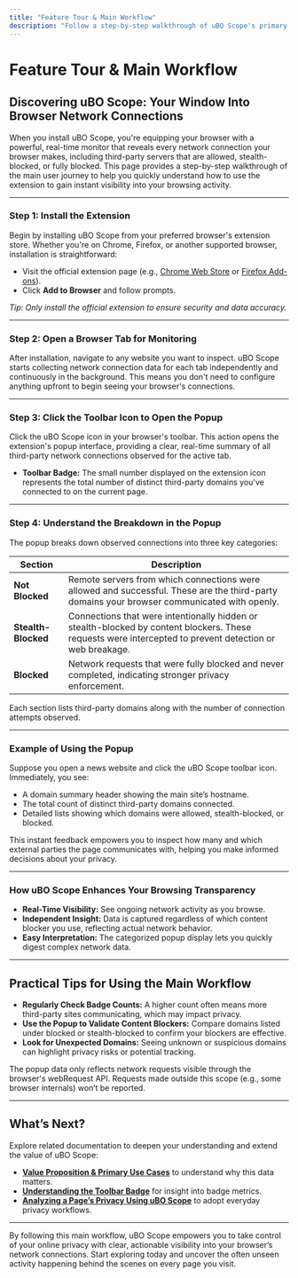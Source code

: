 ```yaml
---
title: "Feature Tour & Main Workflow"
description: "Follow a step-by-step walkthrough of uBO Scope's primary user journey: install the extension, open a tab, click the toolbar icon, and instantly see a breakdown of all observed third-party connections—allowed, blocked, and stealth. The popup provides a real-time, visual summary for the active tab."
---
```


# Feature Tour & Main Workflow

## Discovering uBO Scope: Your Window Into Browser Network Connections

When you install uBO Scope, you're equipping your browser with a powerful, real-time monitor that reveals every network connection your browser makes, including third-party servers that are allowed, stealth-blocked, or fully blocked. This page provides a step-by-step walkthrough of the main user journey to help you quickly understand how to use the extension to gain instant visibility into your browsing activity.

---

### Step 1: Install the Extension

Begin by installing uBO Scope from your preferred browser's extension store. Whether you're on Chrome, Firefox, or another supported browser, installation is straightforward:

- Visit the official extension page (e.g., [Chrome Web Store](https://chrome.google.com/webstore/detail/ubo-scope/bbdpgcaljkaaigfcomhidmneffjjjfgp) or [Firefox Add-ons](https://addons.mozilla.org/firefox/addon/ubo-scope/)).
- Click **Add to Browser** and follow prompts.

_Tip: Only install the official extension to ensure security and data accuracy._

---

### Step 2: Open a Browser Tab for Monitoring

After installation, navigate to any website you want to inspect. uBO Scope starts collecting network connection data for each tab independently and continuously in the background. This means you don't need to configure anything upfront to begin seeing your browser's connections.

---

### Step 3: Click the Toolbar Icon to Open the Popup

Click the uBO Scope icon in your browser's toolbar. This action opens the extension's popup interface, providing a clear, real-time summary of all third-party network connections observed for the active tab.

- **Toolbar Badge:** The small number displayed on the extension icon represents the total number of distinct third-party domains you've connected to on the current page.

---

### Step 4: Understand the Breakdown in the Popup

The popup breaks down observed connections into three key categories:

| Section           | Description                                              |
|-------------------|----------------------------------------------------------|
| **Not Blocked**   | Remote servers from which connections were allowed and successful. These are the third-party domains your browser communicated with openly.
| **Stealth-Blocked** | Connections that were intentionally hidden or stealth-blocked by content blockers. These requests were intercepted to prevent detection or web breakage.
| **Blocked**        | Network requests that were fully blocked and never completed, indicating stronger privacy enforcement.

Each section lists third-party domains along with the number of connection attempts observed.

---

### Example of Using the Popup

Suppose you open a news website and click the uBO Scope toolbar icon. Immediately, you see:

- A domain summary header showing the main site’s hostname.
- The total count of distinct third-party domains connected.
- Detailed lists showing which domains were allowed, stealth-blocked, or blocked.

This instant feedback empowers you to inspect how many and which external parties the page communicates with, helping you make informed decisions about your privacy.

---

### How uBO Scope Enhances Your Browsing Transparency

- **Real-Time Visibility:** See ongoing network activity as you browse.
- **Independent Insight:** Data is captured regardless of which content blocker you use, reflecting actual network behavior.
- **Easy Interpretation:** The categorized popup display lets you quickly digest complex network data.

---

## Practical Tips for Using the Main Workflow

- **Regularly Check Badge Counts:** A higher count often means more third-party sites communicating, which may impact privacy.
- **Use the Popup to Validate Content Blockers:** Compare domains listed under blocked or stealth-blocked to confirm your blockers are effective.
- **Look for Unexpected Domains:** Seeing unknown or suspicious domains can highlight privacy risks or potential tracking.

<Warning>
The popup data only reflects network requests visible through the browser's webRequest API. Requests made outside this scope (e.g., some browser internals) won’t be reported.
</Warning>

---

## What’s Next?

Explore related documentation to deepen your understanding and extend the value of uBO Scope:

- **[Value Proposition & Primary Use Cases](/overview/product-intro-value/value-proposition-usecases)** to understand why this data matters.
- **[Understanding the Toolbar Badge](/overview/features-quickstart/badge-interpretation)** for insight into badge metrics.
- **[Analyzing a Page’s Privacy Using uBO Scope](/guides/everyday-privacy-workflows/analyzing-page-privacy)** to adopt everyday privacy workflows.

---

By following this main workflow, uBO Scope empowers you to take control of your online privacy with clear, actionable visibility into your browser’s network connections. Start exploring today and uncover the often unseen activity happening behind the scenes on every page you visit.
